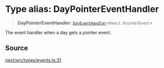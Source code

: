 # Type alias: DayPointerEventHandler

> **DayPointerEventHandler**: [`DayEventHandler`](/api/next/type-aliases/DayEventHandler.mdx)\<`React.PointerEvent`\>

The event handler when a day gets a pointer event.

## Source

[next/src/types/events.ts:31](https://github.com/gpbl/react-day-picker/blob/6515ed496/next/src/types/events.ts#L31)
